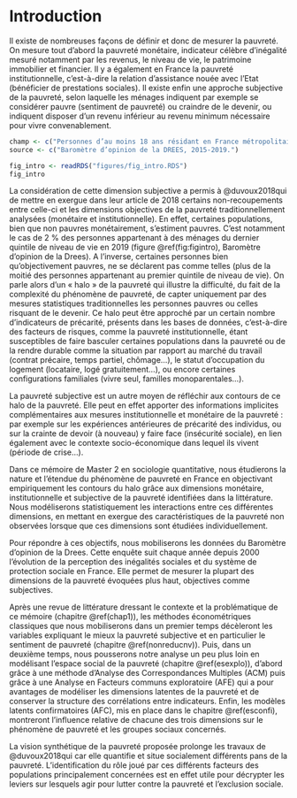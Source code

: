 # Introduction {.unnumbered}

Il existe de nombreuses façons de définir et donc de mesurer la pauvreté. On mesure tout d’abord la pauvreté monétaire, indicateur célèbre d’inégalité mesuré notamment par les revenus, le niveau de vie, le patrimoine immobilier et financier. Il y a également en France la pauvreté institutionnelle, c’est-à-dire la relation d’assistance nouée avec l’Etat (bénéficier de prestations sociales). Il existe enfin une approche subjective de la pauvreté, selon laquelle les ménages indiquent par exemple se considérer pauvre (sentiment de pauvreté) ou craindre de le devenir, ou indiquent disposer d’un revenu inférieur au revenu minimum nécessaire pour vivre convenablement.

```r
champ <- c("Personnes d’au moins 18 ans résidant en France métropolitaine.")
source <- c("Baromètre d’opinion de la DREES, 2015-2019.")
```


```r
fig_intro <- readRDS("figures/fig_intro.RDS")
fig_intro

```


La considération de cette dimension subjective a permis à @duvoux2018qui de mettre en exergue dans leur article de 2018 certains non-recoupements entre celle-ci et les dimensions objectives de la pauvreté traditionnellement analysées (monétaire et institutionnelle). En effet, certaines populations, bien que non pauvres monétairement, s’estiment pauvres. C’est notamment le cas de 2 % des personnes appartenant à des ménages du dernier quintile de niveau de vie en 2019 (figure \@ref(fig:figintro), Baromètre d’opinion de la Drees). A l’inverse, certaines personnes bien qu’objectivement pauvres, ne se déclarent pas comme telles (plus de la moitié des personnes appartenant au premier quintile de niveau de vie). On parle alors d’un « halo » de la pauvreté qui illustre la difficulté, du fait de la complexité du phénomène de pauvreté, de capter uniquement par des mesures statistiques traditionnelles les personnes pauvres ou celles risquant de le devenir. Ce halo peut être approché par un certain nombre d’indicateurs de précarité, présents dans les bases de données, c’est-à-dire des facteurs de risques, comme la pauvreté institutionnelle, étant susceptibles de faire basculer certaines populations dans la pauvreté ou de la rendre durable comme la situation par rapport au marché du travail (contrat précaire, temps partiel, chômage…), le statut d’occupation du logement (locataire, logé gratuitement…), ou encore certaines configurations familiales (vivre seul, familles monoparentales...).

La pauvreté subjective est un autre moyen de réfléchir aux contours de ce halo de la pauvreté. Elle peut en effet apporter des informations implicites complémentaires aux mesures institutionnelle et monétaire de la pauvreté : par exemple sur les expériences antérieures de précarité des individus, ou sur la crainte de devoir (à nouveau) y faire face (insécurité sociale), en lien également avec le contexte socio-économique dans lequel ils vivent (période de crise...).

Dans ce mémoire de Master 2 en sociologie quantitative, nous étudierons la nature et l’étendue du phénomène de pauvreté en France en objectivant empiriquement les contours du halo grâce aux dimensions monétaire, institutionnelle et subjective de la pauvreté identifiées dans la littérature. Nous modéliserons statistiquement les interactions entre ces différentes dimensions, en mettant en exergue des caractéristiques de la pauvreté non observées lorsque que ces dimensions sont étudiées individuellement.

Pour répondre à ces objectifs, nous mobiliserons les données du Baromètre d’opinion de la Drees. Cette enquête suit chaque année depuis 2000 l’évolution de la perception des inégalités sociales et du système de protection sociale en France. Elle permet de mesurer la plupart des dimensions de la pauvreté évoquées plus haut, objectives comme subjectives. 

Après une revue de littérature dressant le contexte et la problématique de ce mémoire (chapitre \@ref(chap1)), les méthodes économétriques classiques que nous mobiliserons dans un premier temps décèleront les variables expliquant le mieux la pauvreté subjective et en particulier le sentiment de pauvreté (chapitre \@ref(nonreducnv)). Puis, dans un deuxième temps, nous pousserons notre analyse un peu plus loin en modélisant l’espace social de la pauvreté (chapitre \@ref(esexplo)), d’abord grâce à une méthode d’Analyse des Correspondances Multiples (ACM) puis grâce à une Analyse en Facteurs communs exploratoire (AFE) qui a pour avantages de modéliser les dimensions latentes de la pauvreté et de conserver la structure des corrélations entre indicateurs. Enfin, les modèles latents confirmatoires (AFC), mis en place dans le chapitre \@ref(esconfi), montreront l’influence relative de chacune des trois dimensions sur le phénomène de pauvreté et les groupes sociaux concernés.

La vision synthétique de la pauvreté proposée prolonge les travaux de @duvoux2018qui car elle quantifie et situe socialement différents pans de la pauvreté. L’identification du rôle joué par ces différents facteurs des populations principalement concernées est  en effet utile pour décrypter les leviers sur lesquels agir pour lutter contre la pauvreté et l’exclusion sociale.

